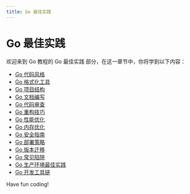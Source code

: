 ```yaml
---
title: Go 最佳实践
---
```


# Go 最佳实践

欢迎来到 Go 教程的 Go 最佳实践 部分，在这一章节中，你将学到以下内容：

- [Go 代码风格](./0-go-code-style.mdx)
- [Go 格式化工具](./1-go-formatting-tool.mdx)
- [Go 项目结构](./2-go-project-structure.mdx)
- [Go 文档编写](./3-go-documentation.mdx)
- [Go 代码审查](./4-go-code-review.mdx)
- [Go 重构技巧](./5-go-refactoring-tips.mdx)
- [Go 性能优化](./6-go-performance-optimization.mdx)
- [Go 内存优化](./7-go-memory-optimization.mdx)
- [Go 安全指南](./8-go-safety-guidelines.mdx)
- [Go 部署策略](./9-go-deployment-strategy.mdx)
- [Go 版本迁移](./10-go-version-migration.mdx)
- [Go 常见陷阱](./11-go-common-traps.mdx)
- [Go 生产环境最佳实践](./12-go-production-environment-best-practices.mdx)
- [Go 开发工具链](./13-go-development-toolchain.mdx)

Have fun coding!